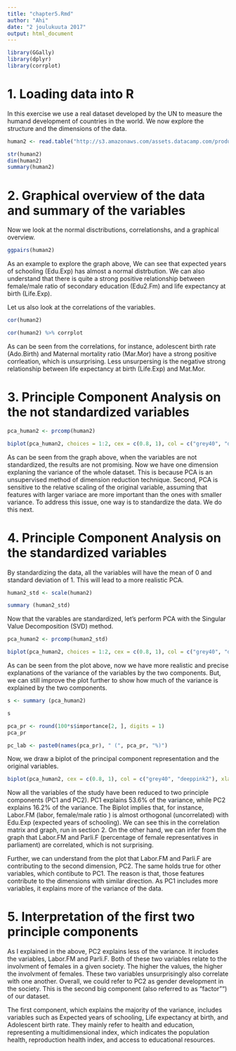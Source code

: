 ```yaml
---
title: "chapter5.Rmd"
author: "Ahi"
date: "2 joulukuuta 2017"
output: html_document
---
```


```r
library(GGally)
library(dplyr)
library(corrplot)
```

# 1. Loading data into R

In this exercise we use a real dataset developed by the UN to measure the humand development of countries in the world. 
We now explore the structure and the dimensions of the data.

```r
human2 <- read.table("http://s3.amazonaws.com/assets.datacamp.com/production/course_2218/datasets/human2.txt", sep  =",", header = T)

str(human2)
dim(human2)
summary(human2)
```

# 2. Graphical overview of the data and summary of the variables

Now we look at the normal disctributions, correlationshs, and a graphical overview.  
```r
ggpairs(human2)
```
As an example to explore the graph above, We can see that expected years of schooling (Edu.Exp) has almost a normal distrbution. We can also understand that there is quite a strong positive relationship between female/male ratio of secondary education (Edu2.Fm) and life expectancy at birth (Life.Exp).  

Let us also look at the correlations of the variables.
```r
cor(human2)
```

```r
cor(human2) %>% corrplot
```

As can be seen from the correlations, for instance, adolescent birth rate (Ado.Birth) and Maternal mortality ratio (Mar.Mor) have a strong positive corrleation, which is unsurprising. Less unsurpersing is the negative strong relationship between life expectancy at birth (Life.Exp) and Mat.Mor.

# 3. Principle Component Analysis on the not standardized variables
```r
pca_human2 <- prcomp(human2)

biplot(pca_human2, choices = 1:2, cex = c(0.8, 1), col = c("grey40", "deeppink2"))

```

As can be seen from the graph above, when the variables are not standardized, the results are not promising. Now we have one dimension explaning the variance of the whole dataset. This is because PCA is an unsupervised method of dimension reduction technique. Second, PCA is sensitive to the relative scaling of the original variable, assuming that features with larger variace are more important than the ones with smaller variance. To address this issue, one way is to standardize the data. We do this next.  

# 4. Principle Component Analysis on the standardized variables
By standardizing the data, all the variables will have the mean of 0 and standard deviation of 1. This will lead to a more realistic PCA. 
  
```r
human2_std <- scale(human2)

summary (human2_std)

```

Now that the varables are standardized, let's perform PCA with the Singular Value Decomposition (SVD) method. 
```r
pca_human2 <- prcomp(human2_std)

biplot(pca_human2, choices = 1:2, cex = c(0.8, 1), col = c("grey40", "deeppink2"))
```
As can be seen from the plot above, now we have more realistic and precise explanations of the variance of the variables by the two components. But, we can still improve the plot further to show how much of the variance is explained by the two components. 

```r
s <- summary (pca_human2)

s
```

```r
pca_pr <- round(100*s$importance[2, ], digits = 1)
pca_pr
```

```r
pc_lab <- paste0(names(pca_pr), " (", pca_pr, "%)")
```

Now, we draw a biplot of the principal component representation and the original variables.
```r
biplot(pca_human2, cex = c(0.8, 1), col = c("grey40", "deeppink2"), xlab = pc_lab[1], ylab = pc_lab[2])
```

Now all the variables of the study have been reduced to two principle components (PC1 and PC2). PC1 explains 53.6% of the variance, while PC2 explains 16.2% of the variance. The Biplot implies that, for instance, Labor.FM (labor, female/male ratio ) is almost orthogonal (uncorrelated) with Edu.Exp (expected years of schooling). We can see this in the correlation matrix and graph, run in section 2. On the other hand, we can infer from the graph that Labor.FM and Parli.F (percentage of female representatives in parliament) are correlated, which is not surprising. 

Further, we can understand from the plot that Labor.FM and Parli.F are contributing to the second dimension, PC2. The same holds true for other variables, which contibute to PC1. The reason is that, those features contribute to the dimensions with similar direction. As PC1 includes more variables, it explains more of the variance of the data.

# 5. Interpretation of the first two principle components
As I explained in the above, PC2 explains less of the variance. It includes the variables, Labor.FM and Parli.F. Both of these two variables relate to the involvment of females in a given society. The higher the values, the higher the involvment of females. These two variables unsurprisingly also correlate with one another. Overall, we could refer to PC2 as gender development in the society. This is the second big component (also referred to as "factor"") of our dataset.

The first component, which explains the majority of the variance, includes variables such as Expected years of schooling, Life expectancy at birth, and Adolescent birth rate. They mainly refer to health and education, representing a multidimensional index, which indicates the population health, reproduction health index, and access to educational resources. 






